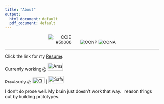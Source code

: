 ```yaml
---
title: "About"
output:
  html_document: default
  pdf_document: default
---
```


<p style="text-align:center;">
<img src="img/ccie_routeswitch_med.gif" alt="CCIE #50688" style="max-height: 100px; max-width: 100px;" />
<img src="img/ccnp_routingswitching_med.gif" alt="CCNP" style="max-height: 100px; max-width: 100px;" />
<img src="img/ccna_routerswitching_med.gif" alt="CCNA" style="max-height: 100px; max-width: 100px;" />
</p>

---

<p>Click the link for my <a href="/WilberforceOchiengWanjira_CV.pdf">Resume</a>.</p>

<p class="working">Currently working @ <a class="company" href="https://aws.amazon.com/" target="_blank"><img src="/img/amazon.png" alt="Amazon Web Services" style="width:50px;height:25px;"></a><br></p>

<p>Previously @ <a class="company" href="https://cisco.com" target="_blank"><img src="/img/cisco.png" alt="Cisco Systems" style="width:40px;height:20px;"></a> | 
<a class="company" href="https://www.safaricom.co.ke/" target="_blank"><img src="/img/safaricom.png" alt="Safaricom" style="width:50px;height:25px;"></a>
</p>

<p class="large-description">I don’t do prose well. My brain just doesn’t work that way. I reason things out by building prototypes.</p>

